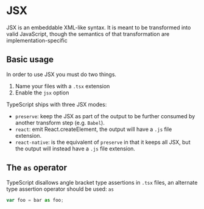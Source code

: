 # JSX

JSX is an embeddable XML-like syntax. It is meant to be transformed into valid JavaScript, though the semantics of that transformation are implementation-specific

## Basic usage

In order to use JSX you must do two things.

1. Name your files with a `.tsx` extension
1. Enable the `jsx` option

TypeScript ships with three JSX modes: 
- `preserve`: keep the JSX as part of the output to be further consumed by another transform step (e.g. `Babel`).
- `react`: emit React.createElement, the output will have a `.js` file extension.
- `react-native`: is the equivalent of `preserve` in that it keeps all JSX, but the output will instead have a `.js` file extension.


## The `as` operator

TypeScript disallows angle bracket type assertions in `.tsx` files, an alternate type assertion operator should be used: `as`

```ts
var foo = bar as foo;
```